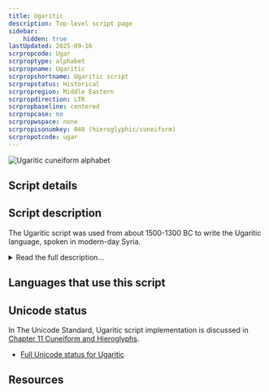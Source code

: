 ```yaml
---
title: Ugaritic
description: Top-level script page
sidebar:
    hidden: true
lastUpdated: 2025-09-16
scrpropcode: Ugar
scrproptype: alphabet
scrpropname: Ugaritic
scrpropshortname: Ugaritic script
scrpropstatus: Historical
scrpropregion: Middle Eastern
scrpropdirection: LTR
scrpropbaseline: centered
scrpropcase: no
scrpropwspace: none
scrpropisonumkey: 040 (hieroglyphic/cuneiform)
scrpropotcode: ugar
---
```



![](../images/ugar-sample.png "Ugaritic cuneiform alphabet")

## Script details

<ScriptDetails />

## Script description

The Ugaritic script was used from about 1500-1300 BC to write the Ugaritic language, spoken in modern-day Syria.

<details>
<summary>Read the full description...</summary>It was also occasionally used for writing documents in the Hurrian language. Visually, the script resembled Cuneiform, with each letter written as one of a combination of short, linear wedges. However, the forms of the letters appear to have been freely invented; derivational relationships with other cuneiform letters have not been established. The script remained relatively stable in form throughout its use, with no significant changes.

Ugaritic was generally written from left to right with a vertical slash dividing words. Rarely, it was also written from right to left. There were thirty letters used, all representing consonants. Three of these, called _aleph_, represented a glottal stop, each with a different vowel associated with it. The vowels [a], [i] and [u] were represented in this way. The letter representing [j] was also sometimes used as a vowel. Letters were ordered into one of two orders. The "Northern Semitic order" more closely resembles the order of Hebrew and Greek letters, and the "Southern Semitic order" more closely resembles that of South Arabian and Ge'ez letters.

Letters were aligned to a midline. No punctuation was used apart from the inter-word slash.
</details>

## Languages that use this script

<WsList script='Ugar' wsMax='5' />

## Unicode status

In The Unicode Standard, Ugaritic script implementation is discussed in [Chapter 11 Cuneiform and Hieroglyphs](https://www.unicode.org/versions/latest/core-spec/chapter-11/#G26461).

- [Full Unicode status for Ugaritic](/scrlang/unicode/ugar-unicode)



## Resources

<ScriptResources detailSummary='seemore' />

